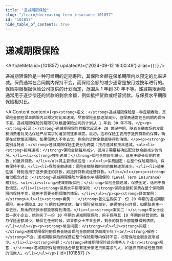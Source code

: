 ```yaml
---
title: "递减期限保险"
slug: "/learn/decreasing-term-insurance-101857"
id: "101857"
hide_table_of_contents: true
---
```



# 递减期限保险

<ArticleMeta id={101857} updatedAt={'2024-09-12 19:00:49'} alias={`[]`} />
<div className='border-solid border-b border-t-0 my-4 border-[var(--ifm-color-gray-300)]' />

递减期限保险是一种可续期的定期寿险，其保险金额在保单期限内以预定的比率递减。保费通常在合同期内保持不变，而保险金额的减少通常是按月或按年进行的。保险期限根据保险公司提供的计划而定，范围从 1 年到 30 年不等。递减期限寿险通常用于逐步偿还的贷款的剩余余额，例如抵押贷款或经营贷款。与保费水平期限保险相对比。

<AIContent content={`<p><strong>定义：</strong>递减期限保险是一种定期寿险，其保险金额在保单期限内以预定的比率递减。尽管保险金额逐渐减少，但保费通常在合同期内保持不变。递减期限保险的期限可以根据保险公司的计划从 1 年到 30 年不等。</p><p><strong>起源：</strong>递减期限保险的概念起源于 20 世纪中期，随着金融市场的发展和消费者对灵活保险产品需求的增加而逐渐演变。最初，这种保险主要用于抵押贷款的保障，确保在贷款偿还期间，如果借款人不幸去世，剩余的贷款余额能够得到清偿。</p><p><strong>类别与特点：</strong>递减期限保险主要分为两类：按月递减和按年递减。<ul><li><strong>按月递减：</strong>保险金额每月减少，适用于需要精确匹配贷款余额减少的情况。</li><li><strong>按年递减：</strong>保险金额每年减少，适用于较长周期的贷款，如抵押贷款。</li></ul>其主要特点包括：<ul><li>保费固定：在整个保险期限内，保费保持不变。</li><li>保险金额递减：保险金额随着时间的推移逐渐减少。</li><li>适用性强：特别适用于逐步偿还的贷款，如抵押贷款或经营贷款。</li></ul></p><p><strong>相似概念对比：</strong>递减期限保险与保费水平期限保险（Level Term Insurance）相对比。<ul><li><strong>递减期限保险：</strong>保险金额递减，保费固定，适用于贷款偿还。</li><li><strong>保费水平期限保险：</strong>保险金额和保费在整个保险期限内保持不变，适用于需要长期保障的情况。</li></ul></p><p><strong>具体案例：</strong><ul><li><strong>案例一：</strong>张先生购买了一份 20 年期的递减期限保险，用于保障其 20 年期的抵押贷款。每年保险金额减少，确保在任何时候，如果张先生不幸去世，剩余的贷款余额能够得到清偿。</li><li><strong>案例二：</strong>李女士经营一家小企业，她购买了一份 10 年期的递减期限保险，用于保障其 10 年期的经营贷款。每月保险金额减少，确保在任何时候，如果李女士不幸去世，剩余的贷款余额能够得到清偿。</li></ul></p><p><strong>常见问题：</strong><ul><li><strong>问题：</strong>递减期限保险的保费会随着保险金额的减少而减少吗？<br/><strong>解答：</strong>不会。递减期限保险的保费在整个保险期限内保持不变，尽管保险金额会逐渐减少。</li><li><strong>问题：</strong>递减期限保险适合哪些人？<br/><strong>解答：</strong>递减期限保险特别适合那些有逐步偿还贷款需求的人，如抵押贷款或经营贷款的借款人。</li></ul></p>`} id={101857} />
